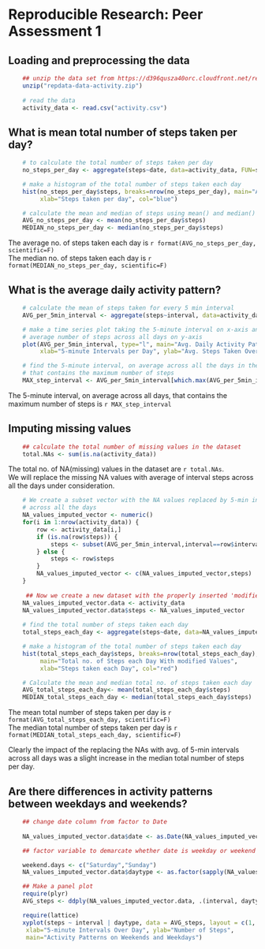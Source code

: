 # Reproducible Research: Peer Assessment 1

## Loading and preprocessing the data

```{r}
    ## unzip the data set from https://d396qusza40orc.cloudfront.net/repdata%2Fdata%2Factivity.zip
    unzip("repdata-data-activity.zip")
    
    # read the data
    activity_data <- read.csv("activity.csv")
```

## What is mean total number of steps taken per day?

```{r}
    # to calculate the total number of steps taken per day
    no_steps_per_day <- aggregate(steps~date, data=activity_data, FUN=sum)
```
```{r fig.width=8, fig.height=8}
    # make a histogram of the total number of steps taken each day
    hist(no_steps_per_day$steps, breaks=nrow(no_steps_per_day), main="Aggregated No. of Steps Per Day",
         xlab="Steps taken per day", col="blue")
```
```{r}
    # calculate the mean and median of steps using mean() and median()
    AVG_no_steps_per_day <- mean(no_steps_per_day$steps)
    MEDIAN_no_steps_per_day <- median(no_steps_per_day$steps)
```
The average no. of steps taken each day is `r format(AVG_no_steps_per_day, scientific=F)`  
The median no. of steps taken each day is `r format(MEDIAN_no_steps_per_day, scientific=F)`

## What is the average daily activity pattern?

```{r}
    # calculate the mean of steps taken for every 5 min interval
    AVG_per_5min_interval <- aggregate(steps~interval, data=activity_data, FUN=mean)
```
```{r fig.width=8, fig.height=8}
    # make a time series plot taking the 5-minute interval on x-axis and the 
    # average number of steps across all days on y-axis
    plot(AVG_per_5min_interval, type="l", main="Avg. Daily Activity Pattern",
         xlab="5-minute Intervals per Day", ylab="Avg. Steps Taken Over All Days")
```
```{r}
    # find the 5-minute interval, on average across all the days in the dataset, 
    # that contains the maximum number of steps
    MAX_step_interval <- AVG_per_5min_interval[which.max(AVG_per_5min_interval$steps),"interval"]
```
The 5-minute interval, on average across all days, that contains the maximum number of steps is `r MAX_step_interval`

## Imputing missing values
```{r}
    ## calculate the total number of missing values in the dataset 
    total.NAs <- sum(is.na(activity_data))
```
The total no. of NA(missing) values in the dataset are `r total.NAs `.  
We will replace the missing NA values with average of interval steps across all the days under
consideration.

```{r}

    # We create a subset vector with the NA values replaced by 5-min interval's averaged values
    # across all the days
    NA_values_imputed_vector <- numeric()
    for(i in 1:nrow(activity_data)) {
        row <- activity_data[i,]
        if (is.na(row$steps)) {
            steps <- subset(AVG_per_5min_interval,interval==row$interval)$steps
        } else {
            steps <- row$steps
        }
        NA_values_imputed_vector <- c(NA_values_imputed_vector,steps)
    }
    
     ## Now we create a new dataset with the properly inserted 'modified' NA values
    NA_values_imputed_vector.data <- activity_data
    NA_values_imputed_vector.data$steps <- NA_values_imputed_vector
    
    # find the total number of steps taken each day
    total_steps_each_day <- aggregate(steps~date, data=NA_values_imputed_vector.data, FUN=sum)
```
```{r fig.width=8, fig.height=8}
    # make a histogram of the total number of steps taken each day
    hist(total_steps_each_day$steps, breaks=nrow(total_steps_each_day), 
         main="Total no. of Steps each Day With modified Values",
         xlab="Steps taken each Day", col="red")
```
```{r}
    # Calculate the mean and median total no. of steps taken each day
    AVG_total_steps_each_day<- mean(total_steps_each_day$steps)
    MEDIAN_total_steps_each_day <- median(total_steps_each_day$steps)
```
The mean total number of steps taken per day is `r format(AVG_total_steps_each_day, scientific=F)`  
The median total number of steps taken per day is `r format(MEDIAN_total_steps_each_day, scientific=F)`

Clearly the impact of the replacing the NAs with avg. of 5-min intervals across all days was a slight increase in the median total number of steps per day. 

## Are there differences in activity patterns between weekdays and weekends?

```{r}
    ## change date column from factor to Date
    
    NA_values_imputed_vector.data$date <- as.Date(NA_values_imputed_vector.data$date)

    ## factor variable to demarcate whether date is weekday or weekend

    weekend.days <- c("Saturday","Sunday")
    NA_values_imputed_vector.data$daytype <- as.factor(sapply(NA_values_imputed_vector.data$date, function(x) ifelse(weekdays(x) %in% weekend.days,"weekend","weekday")))
```
```{r fig.width=8, fig.height=8}
    ## Make a panel plot 
    require(plyr)
    AVG_steps <- ddply(NA_values_imputed_vector.data, .(interval, daytype), summarize, steps = mean(steps))

    require(lattice)
    xyplot(steps ~ interval | daytype, data = AVG_steps, layout = c(1, 2), type = "l", 
     xlab="5-minute Intervals Over Day", ylab="Number of Steps",
     main="Activity Patterns on Weekends and Weekdays")
```
